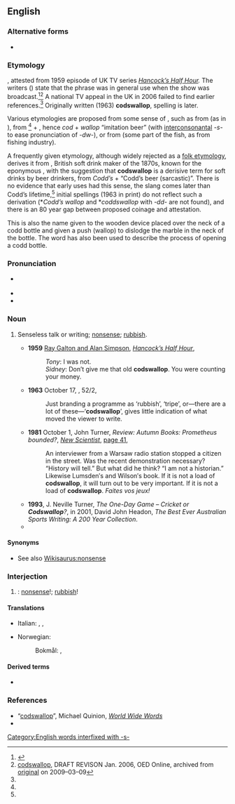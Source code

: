 {{also|cod's wallop|cods wallop}}
==English==

===Alternative forms===
* {{l|en|cod's wallop}}

===Etymology===
{{unk|en}}, attested from 1959 episode of UK TV series ''[[w:Hancock's Half Hour|Hancock’s Half Hour]].'' The writers ({{w|Galton and Simpson}}) state that the phrase was in general use when the show was broadcast.<ref name="pf">{{R:Phrase Finder|entry=A load of codswallop|url=http://www.phrases.org.uk/meanings/codswallop.html|accessdate=26 February 2017}}</ref><ref name="oed">[http://web.archive.org/web/20090305064036/http://oed.com/bbcwords/codswallop-new.html codswallop], DRAFT REVISON Jan. 2006, OED Online, archived from [http://oed.com/bbcwords/codswallop-new.html original] on 2009–03–09</ref> A national TV appeal in the UK in 2006 failed to find earlier references.<ref name="pf"/> Originally written (1963) '''codswallop''', spelling {{m|en|cod's wallop}} is later.

Various etymologies are proposed from some sense of {{m|en|cod}}, such as from {{m|en|cod||scrotum}} (as in {{m|en|codpiece}}), from {{m|en|cod||joke, imitation}}<ref name="pf"/> + {{m|en|wallop||beer (slang)}}, hence ''cod'' + ''wallop'' “imitation beer” (with [[interconsonantal]] ''-s-'' to ease pronunciation of ''-dw-''), or from {{m|en|cod||fish}} (some part of the fish, as from fishing industry).

A frequently given etymology, although widely rejected as a [[folk etymology]], derives it from {{w|Hiram Codd}}, British soft drink maker of the 1870s, known for the eponymous {{w|Codd-neck bottle}}, with the suggestion that '''codswallop''' is a derisive term for soft drinks by beer drinkers, from ''Codd’s'' + {{m|en|wallop||beer (slang)}} “Codd’s beer (sarcastic)”. There is no evidence that early uses had this sense, the slang {{m|en|wallop||beer}} comes later than Codd’s lifetime,<ref name="pf"/> initial spellings (1963 in print) do not reflect such a derivation (*''Codd’s wallop'' and *''coddswallop'' with ''-dd-'' are not found), and there is an 80 year gap between proposed coinage and attestation.

This is also the name given to the wooden device placed over the neck of a codd bottle and given a push (wallop) to dislodge the marble in the neck of the bottle. The word has also been used to describe the process of opening a codd bottle.

===Pronunciation===
* {{a|RP}} {{IPA|/ˌkɒdzˈwɒl.əp/|lang=en}}
* {{rhymes|ɒləp|lang=en}}
* {{hyphenation|cods|wal|lop|lang=en}}

===Noun===
{{en-noun|-}}

# {{lb|en|UK|slang}} Senseless talk or writing; [[nonsense]]; [[rubbish]].
#* '''1959''' [[w:Galton and Simpson|Ray Galton and Alan Simpson]], ''[[w:Hancock's Half Hour|Hancock’s Half Hour]]'',
#*: ''Tony'': I was not.
#*: ''Sidney'': Don’t give me that old '''codswallop'''. You were counting your money.
#* '''1963''' October 17, ''{{w|Radio Times}}'', 52/2,
#*: Just branding a programme as ‘rubbish’, ‘tripe’, or—there are a lot of these—‘'''codswallop'''’, gives little indication of what moved the viewer to write.
#* '''1981''' October 1, John Turner, ''Review: Autumn Books: Prometheus bounded?'', ''[[w:New Scientist|New Scientist]]'', [http://books.google.com.au/books?id=EIZI3TDTGTsC&pg=PA41&dq=%22codswallop%22+-intitle:%22%22+-inauthor:%22%22&hl=en&sa=X&ei=XBwtT6-WMYzqmAXgo82DDQ&redir_esc=y#v=onepage&q=%22codswallop%22%20-intitle%3A%22%22%20-inauthor%3A%22%22&f=false page 41],
#*: An interviewer from a Warsaw radio station stopped a citizen in the street. Was the recent demonstration necessary? “History will tell.” But what did he think? “I am not a historian.” Likewise Lumsden′s and Wilson′s book. If it is not a load of '''codswallop''', it will turn out to be very important. If it is not a load of '''codswallop'''. ''Faites vos jeux!''
#* '''1993''', J. Neville Turner, ''The One-Day Game – Cricket or '''Codswallop'''?'', in 2001, David John Headon, ''The Best Ever Australian Sports Writing: A 200 Year Collection''.
#* {{quote-text|year=2010|author=Grahame Howard|title=The Wishing Book 3 – Extermination|page=66|url=http://books.google.com.au/books?id=3sAk0FUDueUC&pg=PA66&dq=%22codswallop%22+-intitle:%22%22+-inauthor:%22%22&hl=en&sa=X&ei=2xgtT5_rGeeNmQXd0bDqDw&redir_esc=y#v=onepage&q=%22codswallop%22%20-intitle%3A%22%22%20-inauthor%3A%22%22&f=false|passage=“I′ve told you all I know,” Rosa Armaz told Boarski and Yermin, “I don′t know what my husband has been doing. He′d mentioned going to Mars with the children but I thought it was a load of '''codswallop'''.”}}

====Synonyms====
* See also [[Wikisaurus:nonsense]]

===Interjection===
{{en-interjection}}

# {{lb|en|UK|slang}} {{non-gloss definition|Used to express disbelief}}: [[nonsense]]!; [[rubbish]]!

====Translations====
{{trans-top|nonsense}}
* Italian: {{t|it|fesserie|f-p}}, {{t+|it|sciocchezze|f-p}}, {{t|it|idiozie|f-p}}
{{trans-mid}}
* Norwegian:
*: Bokmål: {{t|nb|tullprat|m}}, {{t|nb|vrøvl|n}}
{{trans-bottom}}

====Derived terms====
* {{l|en|hogswallop}}

===References===
<references/>
* “[http://www.worldwidewords.org/weirdwords/ww-cod1.htm codswallop]”, Michael Quinion, ''[http://www.worldwidewords.org/ World Wide Words]''
* {{R:Online Etymology Dictionary}}

[[Category:English words interfixed with -s-]]